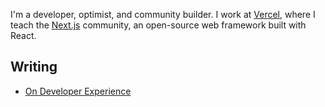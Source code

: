 I'm a developer, optimist, and community builder. I work at [Vercel](/work), where I teach the [Next.js](/n/stack) community, an open-source web framework built with React.

## Writing

- [On Developer Experience](/blog/ai)
